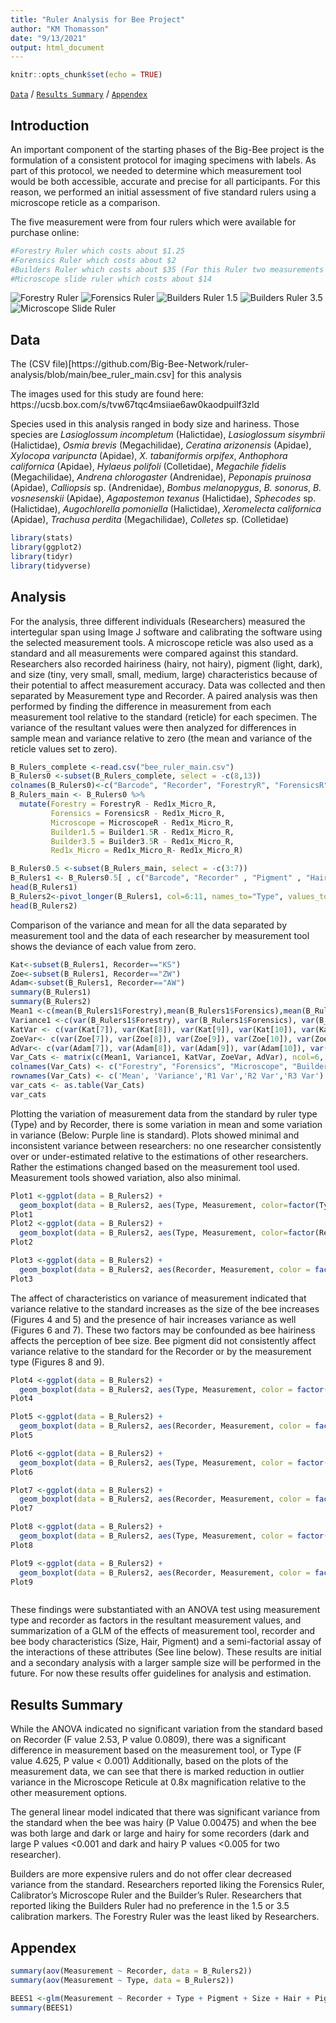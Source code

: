 ```yaml
---
title: "Ruler Analysis for Bee Project"
author: "KM Thomasson"
date: "9/13/2021"
output: html_document
---
```


```r
knitr::opts_chunk$set(echo = TRUE)
```

[```Data```](#data) / [```Results Summary```](#results-summary) /  [```Appendex```](#appendex)

## Introduction

An important component of the starting phases of the Big-Bee project is the formulation of a consistent protocol for imaging specimens with labels. As part of this protocol, we needed to determine which measurement tool would be both accessible, accurate and precise for all participants. For this reason, we performed an initial assessment of five standard rulers using a microscope reticle as a comparison.


The five measurement were from four rulers which were available for purchase online:

```r
#Forestry Ruler which costs about $1.25
#Forensics Ruler which costs about $2
#Builders Ruler which costs about $35 (For this Ruler two measurements were taken to determine if specific calibration points, 1.5 and 3.5, yielded differences in accuracy on the same tool.
#Microscope slide ruler which costs about $14
```
![Forestry Ruler](bee_images/forestry.JPG)
![Forensics Ruler](bee_images/forensics.JPG)
![Builders Ruler 1.5](bee_images/builders-ruler-1.5.JPG)
![Builders Ruler 3.5](bee_images/builder-3.5.JPG)
![Microscope Slide Ruler](bee_images/microscope-slide-ruler.JPG)

## Data
The (CSV file)[https://github.com/Big-Bee-Network/ruler-analysis/blob/main/bee_ruler_main.csv] for this analysis

The images used for this study are found here:  https://ucsb.box.com/s/tvw67tqc4msiiae6aw0kaodpuilf3zld

Species used in this analysis ranged in body size and hariness. Those species are *Lasioglossum incompletum* (Halictidae), *Lasioglossum sisymbrii* (Halictidae), *Osmia brevis* (Megachilidae), *Ceratina arizonensis* (Apidae), *Xylocopa varipuncta* (Apidae), *X. tabaniformis orpifex*, *Anthophora californica* (Apidae), *Hylaeus polifoli* (Colletidae), *Megachile fidelis* (Megachilidae), *Andrena chlorogaster* (Andrenidae), *Peponapis pruinosa* (Apidae), *Calliopsis* sp. (Andrenidae), *Bombus melanopygus*, *B. sonorus*, *B. vosnesenskii* (Apidae), *Agapostemon texanus* (Halictidae), *Sphecodes* sp. (Halictidae), *Augochlorella pomoniella* (Halictidae), *Xeromelecta californica* (Apidae), *Trachusa perdita* (Megachilidae), *Colletes* sp. (Colletidae)


```r
library(stats)
library(ggplot2)
library(tidyr)
library(tidyverse)
```

## Analysis
For the analysis, three different individuals (Researchers) measured the intertegular span using Image J software and calibrating the software using the selected measurement tools. A microscope reticle was also used as a standard and all measurements were compared against this standard. Researchers also recorded hairiness (hairy, not hairy), pigment (light, dark), and size (tiny, very small, small, medium, large) characteristics because of their potential to affect measurement accuracy. Data was collected and then separated by Measurement type and Recorder. A paired analysis was then performed by finding the difference in measurement from each measurement tool relative to the standard (reticle) for each specimen. The variance of the resultant values were then analyzed for differences in sample mean and variance relative to zero (the mean and variance of the reticle values set to zero).  

```r
B_Rulers_complete <-read.csv("bee_ruler_main.csv")
B_Rulers0 <-subset(B_Rulers_complete, select = -c(8,13))
colnames(B_Rulers0)<-c("Barcode", "Recorder", "ForestryR", "ForensicsR", "MicroscopeR", "Builder1.5R", "Builder3.5R", "Red1x_Micro_R", "Pigment", "Hair", "Size")
B_Rulers_main <- B_Rulers0 %>%
  mutate(Forestry = ForestryR - Red1x_Micro_R, 
         Forensics = ForensicsR - Red1x_Micro_R, 
         Microscope = MicroscopeR - Red1x_Micro_R, 
         Builder1.5 = Builder1.5R - Red1x_Micro_R, 
         Builder3.5 = Builder3.5R - Red1x_Micro_R,
         Red1x_Micro = Red1x_Micro_R- Red1x_Micro_R) 

B_Rulers0.5 <-subset(B_Rulers_main, select = -c(3:7))
B_Rulers1 <- B_Rulers0.5[ , c("Barcode", "Recorder" , "Pigment" , "Hair", "Size", "Red1x_Micro", "Forestry", "Forensics", "Microscope", "Builder1.5", "Builder3.5")]
head(B_Rulers1)
B_Rulers2<-pivot_longer(B_Rulers1, col=6:11, names_to="Type", values_to="Measurement")
head(B_Rulers2)

```

Comparison of the variance and mean for all the data separated by measurement tool and the data of each researcher by measurement tool shows the deviance of each value from zero.

```r
Kat<-subset(B_Rulers1, Recorder=="KS")
Zoe<-subset(B_Rulers1, Recorder=="ZW")
Adam<-subset(B_Rulers1, Recorder=="AW")
summary(B_Rulers1)
summary(B_Rulers2)
Mean1 <-c(mean(B_Rulers1$Forestry),mean(B_Rulers1$Forensics),mean(B_Rulers1$Microscope), mean(B_Rulers1$Builder1.5), mean(B_Rulers1$Builder3.5), mean(B_Rulers1$Red1x_Micro))
Variance1 <-c(var(B_Rulers1$Forestry), var(B_Rulers1$Forensics), var(B_Rulers1$Microscope), var(B_Rulers1$Builder1.5), var(B_Rulers1$Builder3.5), var(B_Rulers1$Red1x_Micro))
KatVar <- c(var(Kat[7]), var(Kat[8]), var(Kat[9]), var(Kat[10]), var(Kat[11]),var(Kat[6]))
ZoeVar<- c(var(Zoe[7]), var(Zoe[8]), var(Zoe[9]), var(Zoe[10]), var(Zoe[11]), var(Zoe[6]))
AdVar<- c(var(Adam[7]), var(Adam[8]), var(Adam[9]), var(Adam[10]), var(Adam[11]), var(Adam[6]))
Var_Cats <- matrix(c(Mean1, Variance1, KatVar, ZoeVar, AdVar), ncol=6, byrow=TRUE)
colnames(Var_Cats) <- c("Forestry", "Forensics", "Microscope", "Builder1.5", "Builder3.5", "Red1x_Micro")
rownames(Var_Cats) <- c('Mean', 'Variance','R1 Var','R2 Var','R3 Var')
var_cats <- as.table(Var_Cats)
var_cats
```

Plotting the variation of measurement data from the standard by ruler type (Type) and by Recorder, there is  some variation in mean and some variation in variance (Below: Purple line is standard). Plots showed minimal and inconsistent variance between researchers: no one researcher consistently over or under-estimated relative to the estimations of other researchers. Rather the estimations changed based on the measurement tool used. Measurement tools showed variation, also also minimal.

```r
Plot1 <-ggplot(data = B_Rulers2) + 
  geom_boxplot(data = B_Rulers2, aes(Type, Measurement, color=factor(Type)))
Plot1       
Plot2 <-ggplot(data = B_Rulers2) + 
  geom_boxplot(data = B_Rulers2, aes(Type, Measurement, color=factor(Recorder)))
Plot2

Plot3 <-ggplot(data = B_Rulers2) + 
  geom_boxplot(data = B_Rulers2, aes(Recorder, Measurement, color = factor(Type)))
Plot3
```

The affect of characteristics on variance of measurement indicated that variance relative to the standard increases as the size of the bee increases (Figures 4 and 5) and the presence of hair increases variance as well (Figures 6 and 7). These two factors may be confounded as bee hairiness affects the perception of bee size. Bee pigment did not consistently affect variance relative to the standard for the Recorder or by the measurement type (Figures 8 and 9).


```r
Plot4 <-ggplot(data = B_Rulers2) + 
  geom_boxplot(data = B_Rulers2, aes(Type, Measurement, color = factor(Size)))
Plot4

Plot5 <-ggplot(data = B_Rulers2) + 
  geom_boxplot(data = B_Rulers2, aes(Recorder, Measurement, color = factor(Size)))
Plot5

Plot6 <-ggplot(data = B_Rulers2) + 
  geom_boxplot(data = B_Rulers2, aes(Type, Measurement, color = factor(Hair)))
Plot6

Plot7 <-ggplot(data = B_Rulers2) + 
  geom_boxplot(data = B_Rulers2, aes(Recorder, Measurement, color = factor(Hair)))
Plot7

Plot8 <-ggplot(data = B_Rulers2) + 
  geom_boxplot(data = B_Rulers2, aes(Type, Measurement, color = factor(Pigment)))
Plot8

Plot9 <-ggplot(data = B_Rulers2) + 
  geom_boxplot(data = B_Rulers2, aes(Recorder, Measurement, color = factor(Pigment)))
Plot9



```

These findings were substantiated with an ANOVA test using measurement type and recorder as factors in the resultant measurement values, and summarization of a GLM of the effects of measurement tool, recorder and bee body characteristics (Size, Hair, Pigment) and a semi-factorial assay of the interactions of these attributes (See line below). These results are initial and a secondary analysis with a larger sample size will be performed in the future. For now these results offer guidelines for analysis and estimation.

## Results Summary

While the ANOVA indicated no significant variation from the standard based on Recorder (F value 2.53,  P value 0.0809), there was a significant difference in measurement based on the measurement tool, or Type (F value 4.625, P value < 0.001) Additionally, based on the plots of the measurement data, we can see that there is marked reduction in outlier variance in the Microscope Reticule at 0.8x magnification relative to the other measurement options. 

The general linear model indicated that there was significant variance from the standard when the bee was hairy (P Value 0.00475) and when the bee was both large and dark or large and hairy for some recorders (dark and large  P values <0.001 and dark and hairy P values <0.005 for two researcher). 

Builders are more expensive rulers and do not offer clear decreased variance from the standard. Researchers reported liking the Forensics Ruler, Calibrator's Microscope Ruler and the Builder's Ruler. Researchers that reported liking the Builders Ruler had no preference in the 1.5 or 3.5 calibration markers. The Forestry Ruler was the least liked by Researchers. 

## Appendex

```r
summary(aov(Measurement ~ Recorder, data = B_Rulers2))
summary(aov(Measurement ~ Type, data = B_Rulers2))

BEES1 <-glm(Measurement ~ Recorder + Type + Pigment + Size + Hair + Pigment*Size*Hair + Recorder*Type + Type*Pigment + Type*Size + Type*Hair + Type*Hair*Size*Pigment+ Recorder*Size*Hair*Pigment, data = B_Rulers2)
summary(BEES1)

```


 